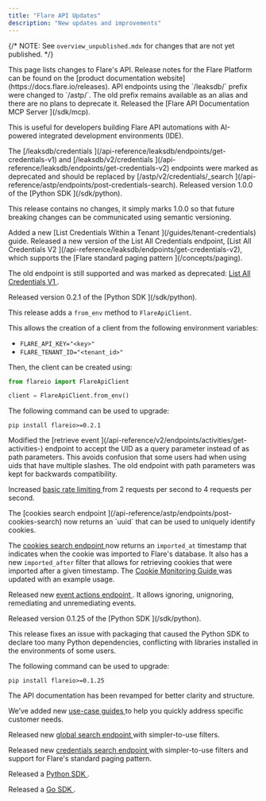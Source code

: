 ```yaml
---
title: "Flare API Updates"
description: "New updates and improvements"
---
```


{/*
NOTE: See `overview_unpublished.mdx` for changes that are not yet published.
*/}

<Note>
This page lists changes to Flare's API.
Release notes for the Flare Platform can be found on the [product documentation website](https://docs.flare.io/releases).
</Note>

<Update label="2025-08" description="API - August 2025">
  API endpoints using the `/leaksdb/` prefix were changed to `/astp/`.
  The old prefix remains available as an alias and there are no plans to deprecate it.
</Update>

<Update label="2025-07" description="MCP - July 2025">
  Released the
  [Flare API Documentation MCP Server <Icon icon="book" size={16} />](/sdk/mcp).
  
  This is useful for developers building Flare API automations with AI-powered integrated development environments (IDE).
</Update>

<Update label="2025-07" description="API - July 2025">
  The [/leaksdb/credentials <Icon icon="code" size={16} />](/api-reference/leaksdb/endpoints/get-credentials-v1)
  and [/leaksdb/v2/credentials <Icon icon="code" size={16} />](/api-reference/leaksdb/endpoints/get-credentials-v2)
  endpoints were marked as deprecated and should be replaced by
  [/astp/v2/credentials/_search <Icon icon="code" size={16} />](/api-reference/astp/endpoints/post-credentials-search).
</Update>

<Update label="2025-05-15" description="Python SDK - v1.0.0">
  Released version 1.0.0 of the
  [Python SDK <Icon icon="book" size={16} />](/sdk/python).

  This release contains no changes, it simply marks 1.0.0 so that future
  breaking changes can be communicated using semantic versioning.
</Update>

<Update label="2025-05" description="API - May 2025">
  Added a new
  [List Credentials Within a Tenant <Icon icon="book" size={16} />](/guides/tenant-credentials)
  guide.
</Update>

<Update label="2025-04" description="API - April 2025">
  Released a new version of the List All Credentials endpoint, 
  [List All Credentials V2 <Icon icon="code" size={16} />](/api-reference/leaksdb/endpoints/get-credentials-v2),
  which supports the
  [Flare standard paging pattern <Icon icon="book" size={16} />](/concepts/paging).

  The old endpoint is still supported and was marked as deprecated:
  [List All Credentials V1 <Icon icon="code" size={16} />](/api-reference/leaksdb/endpoints/get-credentials-v1).
</Update>

<Update label="2025-02-18" description="Python SDK - v0.2.1">
  Released version 0.2.1 of the
  [Python SDK <Icon icon="book" size={16} />](/sdk/python).

  This release adds a `from_env` method to `FlareApiClient`.

  This allows the creation of a client from the following environment variables:
  - `FLARE_API_KEY="<key>"`
  - `FLARE_TENANT_ID="<tenant_id>"`

  Then, the client can be created using:
```python
from flareio import FlareApiClient

client = FlareApiClient.from_env()
```

  The following command can be used to upgrade:
  ```shell
  pip install flareio>=0.2.1
  ```
</Update>

<Update label="2025-01" description="API - January 2025">
  Modified the
  [retrieve event <Icon icon="code" size={16} />](/api-reference/v2/endpoints/activities/get-activities-)
  endpoint to accept the UID as a query parameter instead of as path parameters.
  This avoids confusion that some users had when using uids that have multiple slashes.
  The old endpoint with path parameters was kept for backwards compatibility.

  Increased
  [basic rate limiting <Icon icon="book" size={16} />](/concepts/rate-limits-and-quotas)
  from 2 requests per second to 4 requests per second.
</Update>

<Update label="2024-12" description="API - December 2024">
  The
  [cookies search endpoint <Icon icon="code" size={16} />](/api-reference/astp/endpoints/post-cookies-search)
  now returns an `uuid` that can be used to uniquely identify cookies.

  The
  [cookies search endpoint <Icon icon="code" size={16} />](/api-reference/astp/endpoints/post-cookies-search)
  now returns an `imported_at` timestamp that indicates when the cookie was imported to
  Flare's database. It also has a new `imported_after` filter that allows for retrieving
  cookies that were imported after a given timestamp. The
  [Cookie Monitoring Guide <Icon icon="book" size={16} />](/guides/cookie-monitoring)
  was updated with an example usage.

  Released new
  [event actions endpoint <Icon icon="code" size={16} />](/api-reference/v4/endpoints/event-actions).
  It allows ignoring, unignoring, remediating and unremediating events.
</Update>

<Update label="2024-10-22" description="Python SDK - v0.1.25">
  Released version 0.1.25 of the
  [Python SDK <Icon icon="book" size={16} />](/sdk/python).

  This release fixes an issue with packaging that caused the Python SDK to
  declare too many Python dependencies, conflicting with libraries installed
  in the environments of some users.

  The following command can be used to upgrade:
  ```shell
  pip install flareio>=0.1.25
  ```
</Update>

<Update label="2024-09" description="API - September 2024">
  The API documentation has been revamped for better clarity and structure.

  We’ve added new [use-case guides <Icon icon="book" size={16} />](/introduction/getting-started)
  to help you quickly address specific customer needs.

  Released new
  [global search endpoint <Icon icon="code" size={16} />](/api-reference/v4/endpoints/global-search)
  with simpler-to-use filters.

  Released new
  [credentials search endpoint <Icon icon="code" size={16} />](/api-reference/astp/endpoints/post-credentials-search)
  with simpler-to-use filters and support for Flare's standard paging pattern.

  Released a [Python SDK <Icon icon="book" size={16} />](/sdk/python).

  Released a [Go SDK <Icon icon="book" size={16} />](/sdk/go).
</Update>
